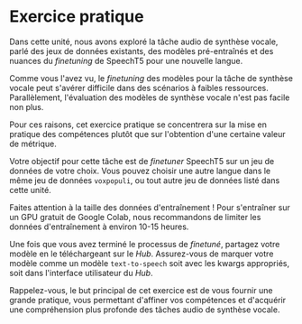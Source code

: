 # Exercice pratique

Dans cette unité, nous avons exploré la tâche audio de synthèse vocale, parlé des jeux de données existants, des modèles pré-entraînés et des nuances du *finetuning* de SpeechT5 pour une nouvelle langue. 

Comme vous l'avez vu, le *finetuning* des modèles pour la tâche de synthèse vocale peut s'avérer difficile dans des scénarios à faibles ressources. Parallèlement, l'évaluation des modèles de synthèse vocale n'est pas facile non plus. 

Pour ces raisons, cet exercice pratique se concentrera sur la mise en pratique des compétences plutôt que sur l'obtention d'une certaine valeur de métrique. 

Votre objectif pour cette tâche est de *finetuner* SpeechT5 sur un jeu de données de votre choix. Vous pouvez choisir une autre langue dans le même jeu de données `voxpopuli`, ou tout autre jeu de données listé dans cette unité.

Faites attention à la taille des données d'entraînement ! Pour s'entraîner sur un GPU gratuit de Google Colab, nous recommandons de limiter les données d'entraînement à environ 10-15 heures. 

Une fois que vous avez terminé le processus de *finetuné*, partagez votre modèle en le téléchargeant sur le *Hub*. Assurez-vous de marquer votre modèle comme un modèle `text-to-speech` soit avec les kwargs appropriés, soit dans l'interface utilisateur du *Hub*.

Rappelez-vous, le but principal de cet exercice est de vous fournir une grande pratique, vous permettant d'affiner vos compétences et d'acquérir une compréhension plus profonde des tâches audio de synthèse vocale. 